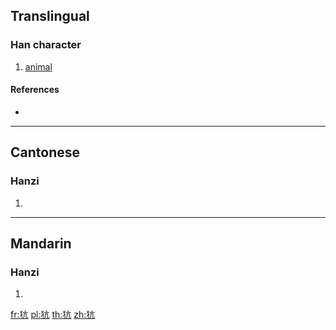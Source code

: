 {{character info/new}}
==Translingual==

===Han character===
{{Han char|rn=94|rad=犬|as=04|sn=7|four=40217|canj=KHYHN|ids=⿰犭亢}}

# [[animal]]

====References====
* {{Han ref|kx=0706.210|dkj=20261|dj=1119.140|hdz=21336.220|uh=72BA|ud=29370|bh=CB66|bd=52070}}

----

==Cantonese==

===Hanzi===
{{yue-hanzi|jyut=kong3|y=kong3}}

# {{defn|lang=yue|sort=犬04}}

----

==Mandarin==

===Hanzi===
{{cmn-hanzi|pin=[[kàng]] ([[kang4]])|wg=k'ang<sup>4</sup>}}

# {{defn|lang=cmn|sort=犬04}}

[[fr:犺]]
[[pl:犺]]
[[th:犺]]
[[zh:犺]]
